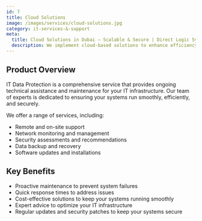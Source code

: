 ```yaml
---
id: 7
title: Cloud Solutions
image: /images/services/cloud-solutions.jpg
category: it-services-&-support
meta:
  title: Cloud Solutions in Dubai – Scalable & Secure | Direct Logic Systems
  description: We implement cloud-based solutions to enhance efficiency, automate processes, and drive growth. From SaaS to PaaS, we deliver tailored solutions that fit your business needs.
---
```


## Product Overview
IT Data Protection is a comprehensive service that provides ongoing technical assistance and maintenance for your IT infrastructure. Our team of experts is dedicated to ensuring your systems run smoothly, efficiently, and securely.

We offer a range of services, including:

- Remote and on-site support
- Network monitoring and management
- Security assessments and recommendations
- Data backup and recovery
- Software updates and installations

## Key Benefits
- Proactive maintenance to prevent system failures
- Quick response times to address issues
- Cost-effective solutions to keep your systems running smoothly
- Expert advice to optimize your IT infrastructure
- Regular updates and security patches to keep your systems secure

